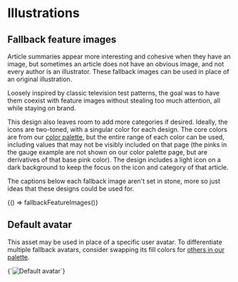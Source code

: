 
<Meta title="Design/Illustrations" />

# Illustrations

## Fallback feature images

Article summaries appear more interesting and cohesive when they have an image, but sometimes an article does not have an obvious image, and not every author is an illustrator. These fallback images can be used in place of an original illustration.

Loosely inspired by classic television test patterns, the goal was to have them coexist with feature images without stealing too much attention, all while staying on brand.

This design also leaves room to add more categories if desired. Ideally, the icons are two-toned, with a singular color for each design. The core colors are from our [color palette](/story/design-colors--page), but the entire range of each color can be used, including values that may not be visibly included on that page (the pinks in the gauge example are not shown on our color palette page, but are derivatives of that base pink color). The design includes a light icon on a dark background to keep the focus on the icon and category of that article.

The captions below each fallback image aren't set in stone, more so just ideas that these designs could be used for.

<Canvas>
  <Story name="Feature images">{() => fallbackFeatureImages()}</Story>
</Canvas>

## Default avatar

This asset may be used in place of a specific user avatar. To differentiate multiple fallback avatars, consider swapping its fill colors for [others in our palette](/docs/design-colors--page).

<Canvas>
  <Story name="Default avatar">{`<img src="${avatarDefaultSrc}" alt="Default avatar">`}</Story>
</Canvas>
